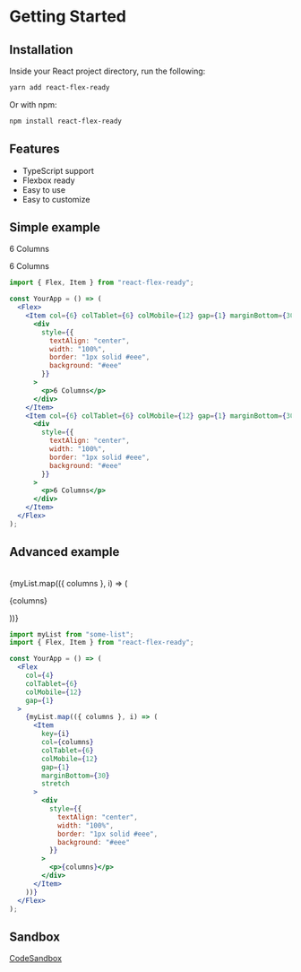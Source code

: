 
# Getting Started

## Installation

Inside your React project directory, run the following:

```bash
yarn add react-flex-ready
```

Or with npm:

```bash
npm install react-flex-ready
```

## Features

- TypeScript support
- Flexbox ready
- Easy to use
- Easy to customize

## Simple example

<Flex>
  <Item col={6} colTablet={6} colMobile={12} gap={1} marginBottom={30} stretch>
    <div
      style={{
        textAlign: "center",
        width: "100%",
        border: "1px solid #eee",
        background: "#eee"
      }}
    >
      <p>6 Columns</p>
    </div>
  </Item>
  <Item col={6} colTablet={6} colMobile={12} gap={1} marginBottom={30} stretch>
    <div
      style={{
        textAlign: "center",
        width: "100%",
        border: "1px solid #eee",
        background: "#eee"
      }}
    >
      <p>6 Columns</p>
    </div>
  </Item>
</Flex>

```jsx
import { Flex, Item } from "react-flex-ready";

const YourApp = () => (
  <Flex>
    <Item col={6} colTablet={6} colMobile={12} gap={1} marginBottom={30} stretch>
      <div
        style={{
          textAlign: "center",
          width: "100%",
          border: "1px solid #eee",
          background: "#eee"
        }}
      >
        <p>6 Columns</p>
      </div>
    </Item>
    <Item col={6} colTablet={6} colMobile={12} gap={1} marginBottom={30} stretch>
      <div
        style={{
          textAlign: "center",
          width: "100%",
          border: "1px solid #eee",
          background: "#eee"
        }}
      >
        <p>6 Columns</p>
      </div>
    </Item>
  </Flex>
);
```

## Advanced example

<br />
<Flex
  col={4}
  colTablet={6}
  colMobile={12}
  gap={1}
>
  {myList.map(({ columns }, i) => (
    <Item
      key={i}
      col={columns}
      colTablet={6}
      colMobile={12}
      gap={1}
      marginBottom={30}
      stretch
    >
      <div
        style={{
          textAlign: "center",
          width: "100%",
          border: "1px solid #eee",
          background: "#eee"
        }}
      >
        <p>{columns}</p>
      </div>
    </Item>
  ))}
</Flex>

```jsx
import myList from "some-list";
import { Flex, Item } from "react-flex-ready";

const YourApp = () => (
  <Flex
    col={4}
    colTablet={6}
    colMobile={12}
    gap={1}
  >
    {myList.map(({ columns }, i) => (
      <Item
        key={i}
        col={columns}
        colTablet={6}
        colMobile={12}
        gap={1}
        marginBottom={30}
        stretch
      >
        <div
          style={{
            textAlign: "center",
            width: "100%",
            border: "1px solid #eee",
            background: "#eee"
          }}
        >
          <p>{columns}</p>
        </div>
      </Item>
    ))}
  </Flex>
);
```

## Sandbox

[CodeSandbox](https://codesandbox.io/s/react-flex-ready-example-q6fdg)
